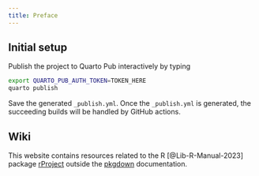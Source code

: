 ```yaml
---
title: Preface
---
```


<!-- This will become index.html in the quarto website. -->

## Initial setup

Publish the project to Quarto Pub interactively by typing

```sh
export QUARTO_PUB_AUTH_TOKEN=TOKEN_HERE
quarto publish
```

Save the generated `_publish.yml`. Once the `_publish.yml` is generated, the succeeding builds will be handled by GitHub actions.

## Wiki

This website contains resources related to the R [@Lib-R-Manual-2023] package [rProject](https://github.com/ijapesigan/rProject) outside the [pkgdown](https://ijapesigan.github.io/rProject) documentation.

